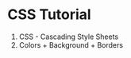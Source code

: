 
# **CSS Tutorial**

1. <Link to={"CSS_1Basics"}>CSS - Cascading Style Sheets</Link>
1. <Link to={"CSS_2ColorsBkgBorders"}>Colors + Background + Borders</Link>
